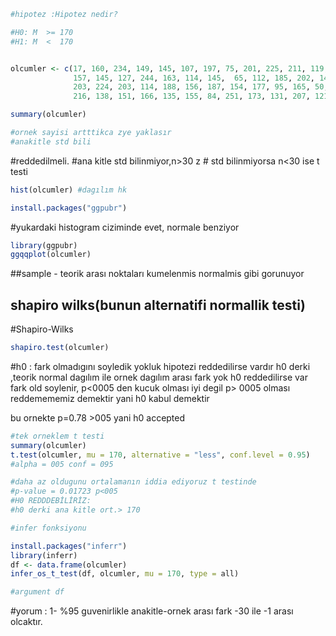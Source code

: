 ```r

#hipotez :Hipotez nedir?

#H0: M  >= 170  
#H1: M  <  170


olcumler <- c(17, 160, 234, 149, 145, 107, 197, 75, 201, 225, 211, 119, 
              157, 145, 127, 244, 163, 114, 145,  65, 112, 185, 202, 146,
              203, 224, 203, 114, 188, 156, 187, 154, 177, 95, 165, 50, 110, 
              216, 138, 151, 166, 135, 155, 84, 251, 173, 131, 207, 121, 120)

summary(olcumler)

#ornek sayisi artttikca zye yaklasır
#anakitle std bili

```

#reddedilmeli.
#ana kitle std bilinmiyor,n>30 z 
# std bilinmiyorsa n<30 ise t testi

```r
hist(olcumler) #dagılım hk 

```
```r
install.packages("ggpubr")

```
#yukardaki histogram ciziminde evet, normale benziyor 


```r
library(ggpubr)
ggqqplot(olcumler)

```
##sample - teorik arası noktaları kumelenmis normalmis gibi
gorunuyor

## shapiro wilks(bunun alternatifi normallik testi)

#Shapiro-Wilks



```r
shapiro.test(olcumler)
```

#h0 : fark olmadıgını soyledik
yokluk hipotezi reddedilirse vardır
h0 derki ,teorik normal dagılım ile ornek dagılım arası fark yok
h0 reddedilirse var fark old soylenir,
p<0005 den kucuk olması iyi degil 
p> 0005 olması reddemememiz demektir
yani h0 kabul demektir

bu ornekte p=0.78 >005 
yani h0 accepted

```r
#tek orneklem t testi
summary(olcumler)
t.test(olcumler, mu = 170, alternative = "less", conf.level = 0.95)
#alpha = 005 conf = 095

#daha az oldugunu ortalamanın iddia ediyoruz t testinde
#p-value = 0.01723 p<005 
#H0 REDDDEBİLİRİZ:
#h0 derki ana kitle ort.> 170


```

```r

#infer fonksiyonu

install.packages("inferr")
library(inferr)
df <- data.frame(olcumler)
infer_os_t_test(df, olcumler, mu = 170, type = all)

#argument df 

```
#yorum : 1- %95 guvenirlikle anakitle-ornek arası fark -30 ile -1 arası olcaktır.



